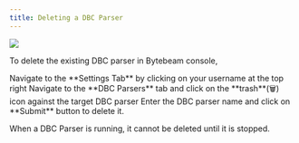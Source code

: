 ```yaml
---
title: Deleting a DBC Parser
---
```


![](https://usercontent.clueso.io/1f4455e0-789e-4beb-8cd9-4dac96bc47e4/246efdc5-ecb7-4ee7-9b4b-c1d0da52923f/00129675-d005-494d-8dc9-71cdbebc0632/images/54358279-fb41-47d7-813d-fe1c5a19f6f1.gif)

To delete the existing DBC parser in Bytebeam console,

<Steps>
  <Step title="Access Settings Tab">
    Navigate to the **Settings Tab** by clicking on your username at the top right
  </Step>
  <Step title="Go to DBC Parsers Tab and Initiate DBC Parser Deletion">
    Navigate to the **DBC Parsers** tab and click on the **trash**(🗑) icon against the target DBC parser
  </Step>
  <Step title="Fill Details">
    Enter the DBC parser name and click on **Submit** button to delete it.
</Step>
</Steps>

<Warning>When a DBC Parser is running, it cannot be deleted until it is stopped.</Warning>